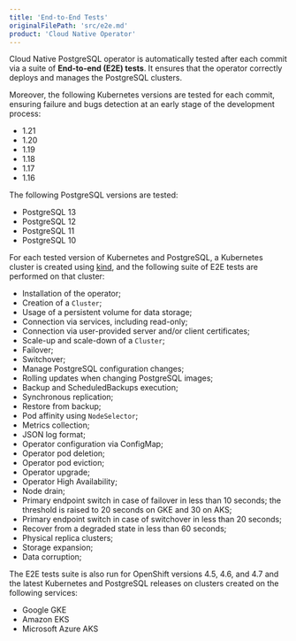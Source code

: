 ```yaml
---
title: 'End-to-End Tests'
originalFilePath: 'src/e2e.md'
product: 'Cloud Native Operator'
---
```


Cloud Native PostgreSQL operator is automatically tested after each
commit via a suite of **End-to-end (E2E) tests**. It ensures that
the operator correctly deploys and manages the PostgreSQL clusters.

Moreover, the following Kubernetes versions are tested for each commit,
ensuring failure and bugs detection at an early stage of the development
process:

* 1.21
* 1.20
* 1.19
* 1.18
* 1.17
* 1.16

The following PostgreSQL versions are tested:

* PostgreSQL 13
* PostgreSQL 12
* PostgreSQL 11
* PostgreSQL 10

For each tested version of Kubernetes and PostgreSQL, a Kubernetes
cluster is created using [kind](https://kind.sigs.k8s.io/),
and the following suite of E2E tests are performed on that cluster:

* Installation of the operator;
* Creation of a `Cluster`;
* Usage of a persistent volume for data storage;
* Connection via services, including read-only;
* Connection via user-provided server and/or client certificates;
* Scale-up and scale-down of a `Cluster`;
* Failover;
* Switchover;
* Manage PostgreSQL configuration changes;
* Rolling updates when changing PostgreSQL images;
* Backup and ScheduledBackups execution;
* Synchronous replication;
* Restore from backup;
* Pod affinity using `NodeSelector`;
* Metrics collection;
* JSON log format;
* Operator configuration via ConfigMap;
* Operator pod deletion;
* Operator pod eviction;
* Operator upgrade;
* Operator High Availability;
* Node drain;
* Primary endpoint switch in case of failover in less than 10 seconds;
  the threshold is raised to 20 seconds on GKE and 30 on AKS;
* Primary endpoint switch in case of switchover in less than 20 seconds;
* Recover from a degraded state in less than 60 seconds;
* Physical replica clusters;
* Storage expansion;
* Data corruption;

The E2E tests suite is also run for OpenShift versions 4.5, 4.6, and 4.7
and the latest Kubernetes and PostgreSQL releases on clusters created on the
following services:

* Google GKE
* Amazon EKS
* Microsoft Azure AKS